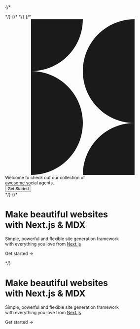 


{/* <div className="home-content">
  <div className="content-container"> */}
  {/* <Lumiflex className="absolute inset-0 h-full -z-20 translate-y-10 opacity-30" /> */}
  {/* <div className="relative inset-0 flex items-center justify-center h-full text-4xl font-bold">

  <div className="flex items-center justify-center h-full text-4xl font-bold">
  <a href="https://www.sotopia.world" className="flex items-center font-display text-4xl">
  <svg className="h-20 w-20 dark:text-sky-300 dark:drop-shadow-[0_3px_10px_#bae6fd]"
      viewBox="0 0 300 300"
      fill="currentColor"
      xmlns="http://www.w3.org/2000/svg"
  >
      <path d="M250,200c-55.23,0-100-44.77-100-100S194.77,0,250,0"/>
      <path d="M50,100c55.23,0,100,44.77,100,100S105.23,300,50,300"/>
      <path d="M50,0l100,0c0,55.23-44.77,100-100,100"/>
      <path d="M250,300l-100,0c0-55.23,44.77-100,100-100"/>
  </svg>
  </a>
  <Separator className="mx-4" orientation="vertical" style={{ height: '200px', width: '4px'}}/>
  <div className="flex flex-col items-left">
    <div className="font-thin mb-2">Welcome to check out our collection of</div>
    <div className="font-bold mb-4">awesome social agents.</div>
    <a href="/paper_table"><Button className="group">  <div>Get Started</div>  <MoveRight className="translate-x-1 group-hover:translate-x-2"/></Button></a>
  </div>
  </div>
  </div> */}
    {/* <h1 className="headline">Make beautiful websites <br className='sm:block hidden'/>with Next.js & MDX</h1>
    <p className="subtitle">Simple, powerful and flexible site generation framework <br className='sm:block hidden'/>with everything you love from <a className="nextjs-link" href="https://nextjs.org" target="_blank">Next.js</a></p>
    <p className="subtitle">
      <Link href="/docs">Get started <span>→</span></Link>
    </p>
</div>
</div> */}

<div className="home-content">
  <div className="content-container">
    <h1 className="headline">Make beautiful websites <br className='sm:block hidden'/>with Next.js & MDX</h1>
    <p className="subtitle">Simple, powerful and flexible site generation framework <br className='sm:block hidden'/>with everything you love from <a className="nextjs-link" href="https://nextjs.org" target="_blank">Next.js</a></p>
    <p className="subtitle">
      <Link href="/docs">Get started <span>→</span></Link>
    </p>
  </div>

</div>

